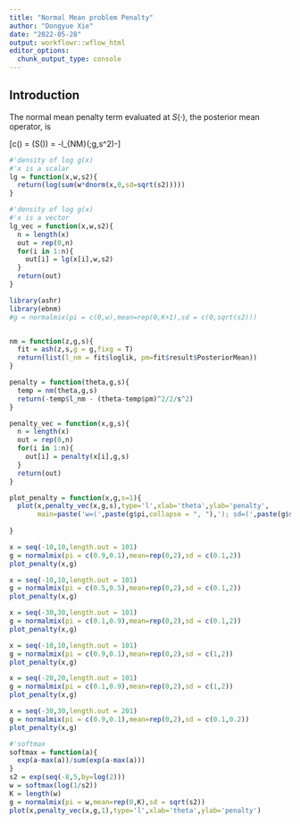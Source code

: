 ```yaml
---
title: "Normal Mean problem Penalty"
author: "Dongyue Xie"
date: "2022-05-28"
output: workflowr::wflow_html
editor_options:
  chunk_output_type: console
---
```


## Introduction

The normal mean penalty term evaluated at $S(\cdot)$, the posterior mean operator, is 

\[c(\theta) = \rho(S(\theta)) = -l_{NM}(\theta;g,s^2)-\frac{(\theta-S_{g,s}(\theta))^2}{2s^2}\]

```r
#'density of log g(x)
#'x is a scalar
lg = function(x,w,s2){
  return(log(sum(w*dnorm(x,0,sd=sqrt(s2)))))
}

#'density of log g(x)
#'x is a vector
lg_vec = function(x,w,s2){
  n = length(x)
  out = rep(0,n)
  for(i in 1:n){
    out[i] = lg(x[i],w,s2)
  }
  return(out)
}
```

```r
library(ashr)
library(ebnm)
#g = normalmix(pi = c(0,w),mean=rep(0,K+1),sd = c(0,sqrt(s2)))


nm = function(z,g,s){
  fit = ash(z,s,g = g,fixg = T)
  return(list(l_nm = fit$loglik, pm=fit$result$PosteriorMean))
}

penalty = function(theta,g,s){
  temp = nm(theta,g,s)
  return(-temp$l_nm - (theta-temp$pm)^2/2/s^2)
}

penalty_vec = function(x,g,s){
  n = length(x)
  out = rep(0,n)
  for(i in 1:n){
    out[i] = penalty(x[i],g,s)
  }
  return(out)
}

plot_penalty = function(x,g,s=1){
  plot(x,penalty_vec(x,g,s),type='l',xlab='theta',ylab='penalty',
       main=paste('w=(',paste(g$pi,collapse = ", "),'); sd=(',paste(g$sd,collapse = ", "),')',sep=''))
  
}

```

```r
x = seq(-10,10,length.out = 101)
g = normalmix(pi = c(0.9,0.1),mean=rep(0,2),sd = c(0.1,2))
plot_penalty(x,g)
```

```r
x = seq(-10,10,length.out = 101)
g = normalmix(pi = c(0.5,0.5),mean=rep(0,2),sd = c(0.1,2))
plot_penalty(x,g)
```

```r
x = seq(-30,30,length.out = 101)
g = normalmix(pi = c(0.1,0.9),mean=rep(0,2),sd = c(0.1,2))
plot_penalty(x,g)
```

```r
x = seq(-10,10,length.out = 101)
g = normalmix(pi = c(0.9,0.1),mean=rep(0,2),sd = c(1,2))
plot_penalty(x,g)
```

```r
x = seq(-20,20,length.out = 101)
g = normalmix(pi = c(0.1,0.9),mean=rep(0,2),sd = c(1,2))
plot_penalty(x,g)
```

```r
x = seq(-30,30,length.out = 201)
g = normalmix(pi = c(0.9,0.1),mean=rep(0,2),sd = c(0.1,0.2))
plot_penalty(x,g)
```

```r
#'softmax
softmax = function(a){
  exp(a-max(a))/sum(exp(a-max(a)))
}
s2 = exp(seq(-8,5,by=log(2)))
w = softmax(log(1/s2))
K = length(w)
g = normalmix(pi = w,mean=rep(0,K),sd = sqrt(s2))
plot(x,penalty_vec(x,g,1),type='l',xlab='theta',ylab='penalty')
```

